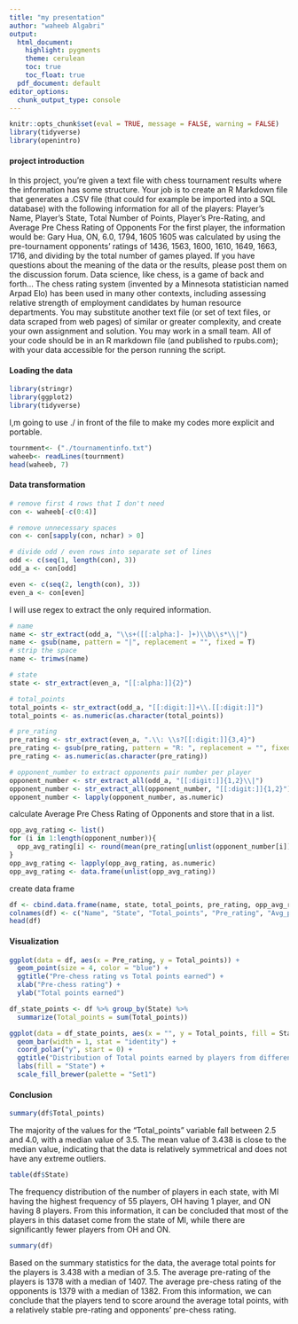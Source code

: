 ```yaml
---
title: "my presentation"
author: "waheeb Algabri"
output:
  html_document:
    highlight: pygments
    theme: cerulean
    toc: true
    toc_float: true
  pdf_document: default
editor_options: 
  chunk_output_type: console
---
```


```r
knitr::opts_chunk$set(eval = TRUE, message = FALSE, warning = FALSE)
library(tidyverse)
library(openintro)
```

#### project introduction

In this project, you’re given a text file with chess tournament results where the information has some structure. Your job is to create an R Markdown file that generates a .CSV file (that could for example be imported into a SQL database) with the following information for all of the players:
Player’s Name, Player’s State, Total Number of Points, Player’s Pre-Rating, and Average Pre Chess Rating of Opponents
For the first player, the information would be:
Gary Hua, ON, 6.0, 1794, 1605
1605 was calculated by using the pre-tournament opponents’ ratings of 1436, 1563, 1600, 1610, 1649, 1663, 1716, and dividing by the total number of games played.
If you have questions about the meaning of the data or the results, please post them on the discussion forum. Data science, like chess, is a game of back and forth...
The chess rating system (invented by a Minnesota statistician named Arpad Elo) has been used in many other contexts, including assessing relative strength of employment candidates by human resource departments.
You may substitute another text file (or set of text files, or data scraped from web pages) of similar or greater complexity, and create your own assignment and solution. You may work in a small team. All of your code should be in an R markdown file (and published to rpubs.com); with your data accessible for the person running the script.


#### Loading the data

```r
library(stringr)
library(ggplot2)
library(tidyverse)
```

I,m going to use ./ in front of the file to make my codes more explicit and portable.

```r
tournment<- ("./tournamentinfo.txt")
waheeb<- readLines(tournment)
head(waheeb, 7)
```


#### Data transformation

```r
# remove first 4 rows that I don't need
con <- waheeb[-c(0:4)]
```

```r
# remove unnecessary spaces
con <- con[sapply(con, nchar) > 0]

```


```r
# divide odd / even rows into separate set of lines
odd <- c(seq(1, length(con), 3))
odd_a <- con[odd]

even <- c(seq(2, length(con), 3))
even_a <- con[even]
```

I will use regex to extract the only required information.

```r
# name
name <- str_extract(odd_a, "\\s+([[:alpha:]- ]+)\\b\\s*\\|")
name <- gsub(name, pattern = "|", replacement = "", fixed = T)
# strip the space
name <- trimws(name)

# state
state <- str_extract(even_a, "[[:alpha:]]{2}")

# total_points
total_points <- str_extract(odd_a, "[[:digit:]]+\\.[[:digit:]]")
total_points <- as.numeric(as.character(total_points))

# pre_rating
pre_rating <- str_extract(even_a, ".\\: \\s?[[:digit:]]{3,4}")
pre_rating <- gsub(pre_rating, pattern = "R: ", replacement = "", fixed = T)
pre_rating <- as.numeric(as.character(pre_rating))

# opponent_number to extract opponents pair number per player
opponent_number <- str_extract_all(odd_a, "[[:digit:]]{1,2}\\|")
opponent_number <- str_extract_all(opponent_number, "[[:digit:]]{1,2}")
opponent_number <- lapply(opponent_number, as.numeric)
```


calculate Average Pre Chess Rating of Opponents and store that in a list.

```r
opp_avg_rating <- list()
for (i in 1:length(opponent_number)){
  opp_avg_rating[i] <- round(mean(pre_rating[unlist(opponent_number[i])]),2)
}
opp_avg_rating <- lapply(opp_avg_rating, as.numeric)
opp_avg_rating <- data.frame(unlist(opp_avg_rating))
```


create data frame 

```r
df <- cbind.data.frame(name, state, total_points, pre_rating, opp_avg_rating)
colnames(df) <- c("Name", "State", "Total_points", "Pre_rating", "Avg_pre_chess_rating_of_opponents")
head(df)
```

#### Visualization

```r
ggplot(data = df, aes(x = Pre_rating, y = Total_points)) +
  geom_point(size = 4, color = "blue") +
  ggtitle("Pre-chess rating vs Total points earned") +
  xlab("Pre-chess rating") +
  ylab("Total points earned")

```


```r
df_state_points <- df %>% group_by(State) %>% 
  summarize(Total_points = sum(Total_points))

ggplot(data = df_state_points, aes(x = "", y = Total_points, fill = State)) +
  geom_bar(width = 1, stat = "identity") +
  coord_polar("y", start = 0) +
  ggtitle("Distribution of Total points earned by players from different states") +
  labs(fill = "State") +
  scale_fill_brewer(palette = "Set1")

```

#### Conclusion


```r
summary(df$Total_points)

```


The majority of the values for the "Total_points" variable fall between 2.5 and 4.0, with a median value of 3.5. The mean value of 3.438 is close to the median value, indicating that the data is relatively symmetrical and does not have any extreme outliers.


```r
table(df$State)

```

 The frequency distribution of the number of players in each state, with MI having the highest frequency of 55 players, OH having 1 player, and ON having 8 players. From this information, it can be concluded that most of the players in this dataset come from the state of MI, while there are significantly fewer players from OH and ON.
 
 
```r
summary(df)
```

Based on the summary statistics for the data, the average total points for the players is 3.438 with a median of 3.5. The average pre-rating of the players is 1378 with a median of 1407. The average pre-chess rating of the opponents is 1379 with a median of 1382. From this information, we can conclude that the players tend to score around the average total points, with a relatively stable pre-rating and opponents' pre-chess rating.

